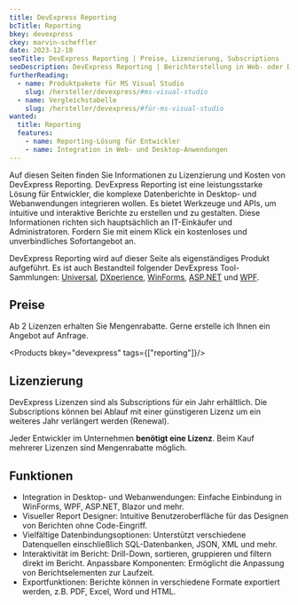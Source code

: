 ```yaml
---
title: DevExpress Reporting
bcTitle: Reporting
bkey: devexpress
ckey: marvin-scheffler
date: 2023-12-18
seoTitle: DevExpress Reporting | Preise, Lizenzierung, Subscriptions
seoDescription: DevExpress Reporting | Berichterstellung in Web- oder Desktopanwendungen - Informationen zu Kosten und Lizenzen, wir beraten Sie gerne.
furtherReading:
  - name: Produktpakete für MS Visual Studio
    slug: /hersteller/devexpress/#ms-visual-studio
  - name: Vergleichstabelle
    slug: /hersteller/devexpress/#für-ms-visual-studio
wanted:
  title: Reporting
  features:
    - name: Reporting-Lösung für Entwickler
    - name: Integration in Web- und Desktop-Anwendungen
---
```




<Intro>

Auf diesen Seiten finden Sie Informationen zu Lizenzierung und Kosten von DevExpress Reporting.
DevExpress Reporting ist eine leistungsstarke Lösung für Entwickler, die komplexe Datenberichte in Desktop- und Webanwendungen integrieren wollen. Es bietet Werkzeuge und APIs, um intuitive und interaktive Berichte zu erstellen und zu gestalten.
Diese Informationen richten sich hauptsächlich an IT-Einkäufer und Administratoren.
Fordern Sie mit einem Klick ein kostenloses und unverbindliches Sofortangebot an.

</Intro>

<TOC />

  DevExpress Reporting wird auf dieser Seite als eigenständiges Produkt aufgeführt.
  Es ist auch Bestandteil folgender DevExpress Tool-Sammlungen: [Universal](/hersteller/devexpress/universal/), [DXperience](/hersteller/devexpress/dxperience/), [WinForms](/hersteller/devexpress/winforms/), [ASP.NET](/hersteller/devexpress/asp-net/) und [WPF](/hersteller/devexpress/wpf/).


## Preise

Ab 2 Lizenzen erhalten Sie Mengenrabatte. Gerne erstelle ich Ihnen ein Angebot auf Anfrage.

<Products bkey="devexpress" tags={["reporting"]}/>



## Lizenzierung

DevExpress Lizenzen sind als Subscriptions für ein Jahr erhältlich. Die Subscriptions können bei Ablauf mit einer günstigeren Lizenz um ein weiteres Jahr verlängert werden (Renewal).

Jeder Entwickler im Unternehmen **benötigt eine Lizenz**. Beim Kauf mehrerer Lizenzen sind Mengenrabatte möglich.



## Funktionen

<ArrowList>

- Integration in Desktop- und Webanwendungen: Einfache Einbindung in WinForms, WPF, ASP.NET, Blazor und mehr.
- Visueller Report Designer: Intuitive Benutzeroberfläche für das Designen von Berichten ohne Code-Eingriff.
- Vielfältige Datenbindungsoptionen: Unterstützt verschiedene Datenquellen einschließlich SQL-Datenbanken, JSON, XML und mehr.
- Interaktivität im Bericht: Drill-Down, sortieren, gruppieren und filtern direkt im Bericht.
Anpassbare Komponenten: Ermöglicht die Anpassung von Berichtselementen zur Laufzeit.
- Exportfunktionen: Berichte können in verschiedene Formate exportiert werden, z.B. PDF, Excel, Word und HTML.

</ArrowList>


<GetInTouch theme="light" />
